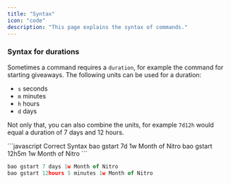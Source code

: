 ```yaml
---
title: "Syntax"
icon: "code"
description: "This page explains the syntax of commands."
---
```


### Syntax for durations
Sometimes a command requires a `duration`, for example the command for starting giveaways.
The following units can be used for a duration:
- `s` seconds
- `m` minutes
- `h` hours
- `d` days

Not only that, you can also combine the units, for example `7d12h` would equal a duration of 7 days and 12 hours.

<CodeGroup>
```javascript Correct Syntax
bao gstart 7d 1w Month of Nitro
bao gstart 12h5m 1w Month of Nitro
```

```javascript Incorrect Syntax
bao gstart 7 days 1w Month of Nitro
bao gstart 12hours 5 minutes 1w Month of Nitro
```
</CodeGroup>